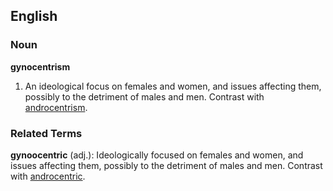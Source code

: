 ==English==
===Noun===
'''gynocentrism'''
#An ideological focus on females and women, and issues affecting them, possibly to the detriment of males and men.  Contrast with [[androcentrism]].

===Related Terms===
'''gynoocentric''' (adj.):  Ideologically focused on females and women, and issues affecting them, possibly to the detriment of males and men.  Contrast with [[androcentric]].